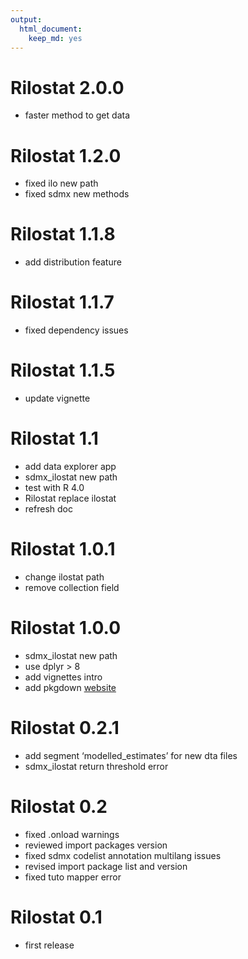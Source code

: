 ```yaml
---
output: 
  html_document: 
    keep_md: yes
---
```

# Rilostat 2.0.0

* faster method to get data

# Rilostat 1.2.0

* fixed ilo new path
* fixed sdmx new methods

# Rilostat 1.1.8

* add distribution feature

# Rilostat 1.1.7

* fixed dependency issues

# Rilostat 1.1.5

* update vignette


# Rilostat 1.1

* add data explorer app
* sdmx_ilostat new path
* test with R 4.0
* Rilostat replace ilostat 
* refresh doc

# Rilostat 1.0.1

* change ilostat path
* remove collection field

# Rilostat 1.0.0

* sdmx_ilostat new path
* use dplyr > 8
* add vignettes intro
* add pkgdown [website](https://ilostat.github.io/Rilostat/) 

# Rilostat 0.2.1

* add segment 'modelled_estimates' for new dta files
* sdmx_ilostat return threshold error

# Rilostat 0.2

* fixed .onload warnings
* reviewed import packages version
* fixed sdmx codelist annotation multilang issues
* revised import package list and version
* fixed tuto mapper error

# Rilostat 0.1

* first release